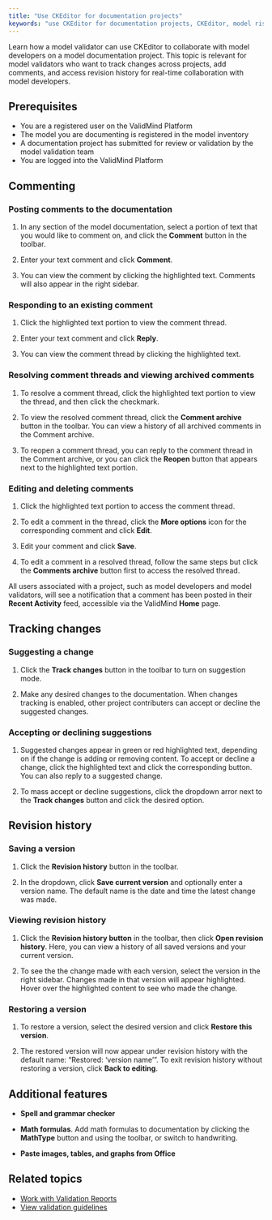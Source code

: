 ```yaml
---
title: "Use CKEditor for documentation projects"
keywords: "use CKEditor for documentation projects, CKEditor, model risk management, ValidMind"
---
```


Learn how a model validator can use CKEditor to collaborate with model developers on a model documentation project. This topic is relevant for model validators who want to track changes across projects, add comments, and access revision history for real-time collaboration with model developers.


## Prerequisites

* You are a registered user on the ValidMind Platform
* The model you are documenting is registered in the model inventory
* A documentation project has submitted for review or validation by the model validation team 
* You are logged into the ValidMind Platform

## Commenting

### Posting comments to the documentation

1. In any section of the model documentation, select a portion of text that you would like to comment on, and click the **Comment** button in the toolbar.

<!--- **Add image or gif of highlighting text and clicking on comment icon** --->

2. Enter your text comment and click **Comment**.

3. You can view the comment by clicking the highlighted text. Comments will also appear in the right sidebar.

### Responding to an existing comment

1. Click the highlighted text portion to view the comment thread.

2. Enter your text comment and click **Reply**.

3. You can view the comment thread by clicking the highlighted text.

### Resolving comment threads and viewing archived comments

1. To resolve a comment thread, click the highlighted text portion to view the thread, and then click the checkmark.

<!--- **Add image or gif** --->

2. To view the resolved comment thread, click the **Comment archive** button in the toolbar. You can view a history of all archived comments in the Comment archive.

3. To reopen a comment thread, you can reply to the comment thread in the Comment archive, or you can click the **Reopen** button that appears next to the highlighted text portion.

### Editing and deleting comments

1. Click the highlighted text portion to access the comment thread.

2. To edit a comment in the thread, click the **More options** icon for the corresponding comment and click **Edit**.

3. Edit your comment and click **Save**.

4. To edit a comment in a resolved thread, follow the same steps but click the **Comments archive** button first to access the resolved thread.

::: {.column-margin}
::: {.callout-tip}
<!--replace this later -->
All users associated with a project, such as model developers and model validators, will see a notification that a comment has been posted in their **Recent Activity** feed, accessible via the ValidMind **Home** page.
:::
:::

## Tracking changes

### Suggesting a change

1. Click the **Track changes** button in the toolbar to turn on suggestion mode.

2. Make any desired changes to the documentation. When changes tracking is enabled, other project contributers can accept or decline the suggested changes.

### Accepting or declining suggestions

1. Suggested changes appear in green or red highlighted text, depending on if the change is adding or removing content. To accept or decline a change, click the highlighted text and click the corresponding button. You can also reply to a suggested change.

2. To mass accept or decline suggestions, click the dropdown arror next to the **Track changes** button and click the desired option.

## Revision history

### Saving a version

1. Click the **Revision history** button in the toolbar.

2. In the dropdown, click **Save current version** and optionally enter a version name. The default name is the date and time the latest change was made.

### Viewing revision history

1. Click the **Revision history button** in the toolbar, then click **Open revision history**. Here, you can view a history of all saved versions and your current version.

2. To see the the change made with each version, select the version in the right sidebar. Changes made in that version will appear highlighted. Hover over the highlighted content to see who made the change.

### Restoring a version

1. To restore a version, select the desired version and click **Restore this version**.

2. The restored version will now appear under revision history with the default name: "Restored: 'version name'". To exit revision history without restoring a version, click **Back to editing**.

## Additional features

- **Spell and grammar checker**

- **Math formulas**. Add math formulas to documentation by clicking the **MathType** button and using the toolbar, or switch to handwriting.

- **Paste images, tables, and graphs from Office**
<!---
## Troubleshooting

[Include any common issues or errors that may arise during the task and how to resolve them.]
---> 

## Related topics

* [Work with Validation Reports](work-with-validation-reports.qmd)
<!---* [Create project findings](create-project-findings.qmd)
* [Manage project findings](manage-project-findings.qmd)--->
* [View validation guidelines](view-validation-guidelines.qmd)
